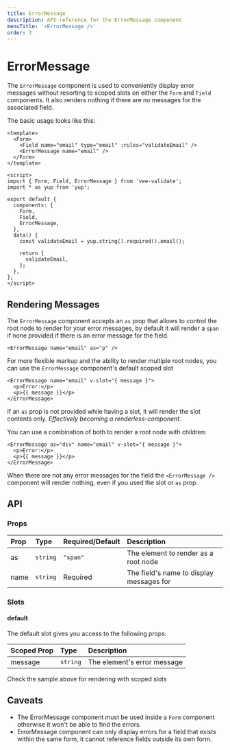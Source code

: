 ```yaml
---
title: ErrorMessage
description: API reference for the ErrorMessage component
menuTitle: '<ErrorMessage />'
order: 3
---
```


# ErrorMessage

The `ErrorMessage` component is used to conveniently display error messages without resorting to scoped slots on either the `Form` and `Field` components. It also renders nothing if there are no messages for the associated field.

The basic usage looks like this:

```vue
<template>
  <Form>
    <Field name="email" type="email" :rules="validateEmail" />
    <ErrorMessage name="email" />
  </Form>
</template>

<script>
import { Form, Field, ErrorMessage } from 'vee-validate';
import * as yup from 'yup';

export default {
  components: {
    Form,
    Field,
    ErrorMessage,
  },
  data() {
    const validateEmail = yup.string().required().email();

    return {
      validateEmail,
    };
  },
};
</script>
```

## Rendering Messages

The `ErrorMessage` component accepts an `as` prop that allows to control the root node to render for your error messages, by default it will render a `span` if none provided if there is an error message for the field.

```vue
<ErrorMessage name="email" as="p" />
```

For more flexible markup and the ability to render multiple root nodes, you can use the `ErrorMessage` component's default scoped slot

```vue
<ErrorMessage name="email" v-slot="{ message }">
  <p>Error:</p>
  <p>{{ message }}</p>
</ErrorMessage>
```

If an `as` prop is not provided while having a slot, it will render the slot contents only. _Effectively becoming a renderless-component._

You can use a combination of both to render a root node with children:

```vue
<ErrorMessage as="div" name="email" v-slot="{ message }">
  <p>Error:</p>
  <p>{{ message }}</p>
</ErrorMessage>
```

<doc-tip title="No Errors Rendering" type="danger">

When there are not any error messages for the field the `<ErrorMessage />` component will render nothing, even if you used the slot or `as` prop.

</doc-tip>

## API

### Props

| Prop | Type     | Required/Default | Description                              |
| :--- | :------- | :--------------- | :--------------------------------------- |
| as   | `string` | `"span"`         | The element to render as a root node     |
| name | `string` | Required         | The field's name to display messages for |

### Slots

#### default

The default slot gives you access to the following props:

| Scoped Prop | Type     | Description                 |
| :---------- | :------- | :-------------------------- |
| message     | `string` | The element's error message |

Check the sample above for rendering with scoped slots

## Caveats

- The ErrorMessage component must be used inside a `Form` component otherwise it won't be able to find the errors.
- ErrorMessage component can only display errors for a field that exists within the same form, it cannot reference fields outside its own form.
